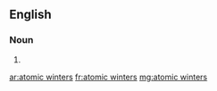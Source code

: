 ==English==

===Noun===
{{head|en|plural|head=[[atomic]] [[winter]]s}}

# {{plural of|atomic winter|lang=en|nocat=1}}

[[ar:atomic winters]]
[[fr:atomic winters]]
[[mg:atomic winters]]